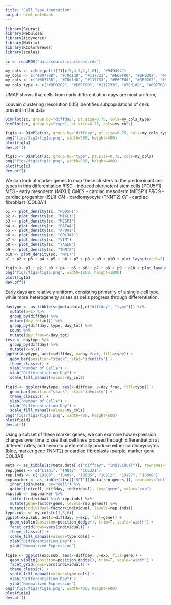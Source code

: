 ```yaml
---
title: "Cell Type Annotation"
output: html_notebook
---
```


```r
library(Seurat)
library(Nebulosa)
library(tidyverse)
library(Matrix)
library(RColorBrewer) 
library(scales)
```

```r
sc <- readRDS("data/seurat.clustered.rds")
```
```r
my_cols <- c(hue_pal()(7)[c(5,4,3,2,1,6)], "#949494")
my_cols <- c("#0077BB", "#70d1d0", "#117733", "#E69F00", "#BF0202", "#663a82", "#949494")
my_cols <- c("#0077BB", "#70d1d0", "#117733", "#E69F00", "#BF0202", "#9640CE", "#949494")
my_cols_type <- c("#BF0202", "#E69F00", "#117733", "#70d1d0", "#0077BB", "#E08EF3", "#9640CE")
```

UMAP shows that cells from early differentiation days are most uniform, 

Louvain clustering (resolution 0.15) identifies subpopulations of cells present in the data
```r
DimPlot(sc, group.by="diffday", pt.size=0.75, cols=my_cols_type) 
DimPlot(sc, group.by="type", pt.size=0.75, cols=my_cols)
```

```r
fig1a <- DimPlot(sc, group.by="diffday", pt.size=0.75, cols=my_cols_type)
png('figs/fig1/fig1a.png', width=500, height=400)
plot(fig1a)
dev.off()

fig1c <- DimPlot(sc, group.by="type", pt.size=0.75, cols=my_cols)
png('figs/fig1/fig1c.png', width=500, height=400)
plot(fig1c)
dev.off()
```

We can look at marker genes to map these clusters to the predominant cell types in this differentiation
*IPSC* - induced pluripotent stem cells (POU5F1)
*MES* - early mesoderm (MIXL1)
*CMES* - cardiac mesoderm (MESP1)
*PROG* - cardiac progenitor (ISL1)
*CM* - cardiomyocyte (TNNT2)
*CF* - cardiac fibroblast (COL3A1)
```r
p1 <- plot_density(sc, "POU5F1")
p2 <- plot_density(sc, "MIXL1")
p3 <- plot_density(sc, "MESP1")
p4 <- plot_density(sc, "GATA4")
p5 <- plot_density(sc, "APOA1")
p6 <- plot_density(sc, "COL3A1")
p7 <- plot_density(sc, "VIM")
p8 <- plot_density(sc, "TAGLN")
p9 <- plot_density(sc, "TNNT2")
p10 <- plot_density(sc, "MYL7")
p1 + p2 + p3 + p4 + p5 + p6 + p7 + p8 + p9 + p10 + plot_layout(ncol=2)
```

```r
fig1b <- p1 + p2 + p3 + p4 + p5 + p6 + p7 + p8 + p9 + p10 + plot_layout(ncol=2)
png('figs/fig1/fig1b.png', width=1000, height=1800)
plot(fig1b)
dev.off()
```

Early days are relatively uniform, consisting primarily of a single cell type, while more heterogeneity arises as cells progress through differentiation.
```r
daytype <- as_tibble(sc@meta.data[,c("diffday", "type")]) %>%
  mutate(n=1) %>%
  group_by(diffday) %>%
  mutate(day_tot=n()) %>%
  group_by(diffday, type, day_tot) %>%
  count %>%
  mutate(day_frac=n/day_tot)
test <- daytype %>%
  group_by(diffday) %>%
  mutate(x=n())
ggplot(daytype, aes(x=diffday, y=day_frac, fill=type)) +
  geom_bar(position="stack", stat="identity") +
  theme_classic() +
  ylab("Number of Cells") + 
  xlab("Differentiation Day") +
  scale_fill_manual(values=my_cols)
```

```r
fig1d <- ggplot(daytype, aes(x=diffday, y=day_frac, fill=type)) +
  geom_bar(position="stack", stat="identity") +
  theme_classic() +
  ylab("Number of Cells") + 
  xlab("Differentiation Day") +
  scale_fill_manual(values=my_cols)
png('figs/fig1/fig1d.png', width=400, height=600)
plot(fig1d)
dev.off()
```

Using a subset of these marker genes, we can examine how expression changes over time to see that cell lines proceed through differentiation at different rates, and seem to preferentially produce either cardiomyocytes (blue, marker gene TNNT2) or cardiac fibroblasts (purple, marker gene COL3A1).
```r
meta <- as_tibble(sc@meta.data[,c("diffday", "individual")], rownames="cell")
rep.genes <- c("L1TD1", "TNNT2", "COL3A1")
rep.inds <- c("19209", "18489", "18505", "18912", "19127", "18508")
exp.marker <- as_tibble(t(sc[["SCT"]]@data[rep.genes,]), rownames="cell") %>% 
  inner_join(meta, by="cell") %>%
  gather(!c(cell, diffday, individual), key="gene", value="exp")
exp.sub <- exp.marker %>% 
  filter(individual %in% rep.inds) %>%
  mutate(gene=factor(gene, levels=rep.genes)) %>%
  mutate(individual=factor(individual, levels=rep.inds))
type.cols <- my_cols[c(1,5,6)]
ggplot(exp.sub, aes(x=diffday, y=exp, fill=gene)) +
  geom_violin(position=position_dodge(), trim=T, scale="width") +
  facet_grid(rows=vars(individual)) +
  theme_classic() +
  scale_fill_manual(values=type.cols) +
  xlab("Differentiation Day") +
  ylab("Normalized Expression")
```

```r
fig1e <- ggplot(exp.sub, aes(x=diffday, y=exp, fill=gene)) +
  geom_violin(position=position_dodge(), trim=T, scale="width") +
  facet_grid(rows=vars(individual)) +
  theme_classic() +
  scale_fill_manual(values=type.cols) +
  xlab("Differentiation Day") +
  ylab("Normalized Expression")
png('figs/fig1/fig1e.png', width=400, height=600)
plot(fig1e)
dev.off()
```